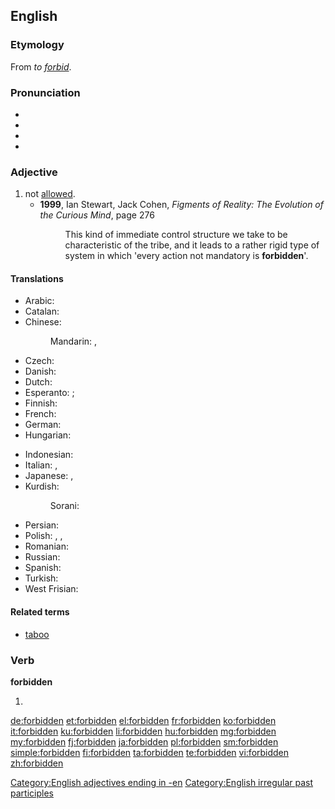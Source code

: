 ==English==
{{wikipedia}}

===Etymology===
From ''to [[forbid]]''.

===Pronunciation===
* {{IPA|/fɝˈbɪdən/}}
* {{audio|En-uk-forbidden.ogg|Audio (UK)}}
* {{rhymes|ɪdən}}
* {{audio|En-us-forbidden.ogg|Audio, US}}

===Adjective===
{{en-adj}}

# not [[allowed]].
#* '''1999''', Ian Stewart, Jack Cohen, ''Figments of Reality: The Evolution of the Curious Mind'', page 276
#*: This kind of immediate control structure we take to be characteristic of the tribe, and it leads to a rather rigid type of system in which 'every action not mandatory is '''forbidden''''.

====Translations====
{{trans-top|not allowed}}
* Arabic: {{t-|ar|ممنوع|tr=mamnuu`}}
* Catalan: {{t-|ca|prohibit|m}}
* Chinese:
*: Mandarin: {{t|cmn|被禁止|tr=bèi jìnzhǐ|sc=Hani}},  {{t-|cmn|禁止|tr=jìnzhǐ|sc=Hani}}
* Czech: {{t-|cs|zakázaný}}
* Danish: {{t-|da|forbudt}}
* Dutch: {{t+|nl|verboden}}
* Esperanto: {{t-|eo|malpermesa|xs=Esperanto}}; {{t-|eo|malpermesita|xs=Esperanto}}
* Finnish: {{t+|fi|kielletty}}
* French: {{t+|fr|interdit}}
* German: {{t+|de|verboten}}
* Hungarian: {{t+|hu|tilos}}
{{trans-mid}}
* Indonesian: {{t+|id|dilarang|xs=Indonesian}}
* Italian: {{t+|it|vietato}},  {{t+|it|proibito}}
* Japanese: {{t-|ja|禁じられた|tr=kinjirareta}},  {{t-|ja|禁止の|tr=kinshi-no}}
* Kurdish:
*: Sorani: {{t|ku|قه‌ده‌غه‌|tr=qadagha|sc=ku-Arab}}
* Persian: {{t+|fa|ممنوعه|sc=fa-Arab}}
* Polish: {{t-|pl|zabroniony|m}}, {{t+|pl|zakazany|m}}, {{t-|pl|wzbroniony|m}}
* Romanian: {{t-|ro|interzis}}
* Russian: {{t+|ru|запрещённый|tr=zapreščónnyj}}
* Spanish: {{t+|es|prohibido|m}}
* Turkish: {{t+|tr|yasak}}
* West Frisian: {{t-|fy|ferbean|xs=West Frisian}}
{{trans-bottom}}

====Related terms====
* [[taboo]]

===Verb===
'''forbidden'''

# {{past participle of|forbid}}

[[Category:English adjectives ending in -en]]
[[Category:English irregular past participles]]

[[de:forbidden]]
[[et:forbidden]]
[[el:forbidden]]
[[fr:forbidden]]
[[ko:forbidden]]
[[it:forbidden]]
[[ku:forbidden]]
[[li:forbidden]]
[[hu:forbidden]]
[[mg:forbidden]]
[[my:forbidden]]
[[fj:forbidden]]
[[ja:forbidden]]
[[pl:forbidden]]
[[sm:forbidden]]
[[simple:forbidden]]
[[fi:forbidden]]
[[ta:forbidden]]
[[te:forbidden]]
[[vi:forbidden]]
[[zh:forbidden]]